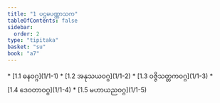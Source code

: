 ```yaml
---
title: "1 ပဌမပဏ္ဏာသက"
tableOfContents: false
sidebar:
  order: 2
type: "tipitaka"
basket: "su"
book: "a7"
---
```



<DynamicBreadcrumb />



<TableOfContents book="a7" section="1">
* [1.1 ဓနဝဂ္ဂ](1/1-1)
* [1.2 အနုသယဝဂ္ဂ](1/1-2)
* [1.3 ဝဇ္ဇိသတ္တကဝဂ္ဂ](1/1-3)
* [1.4 ဒေဝတာဝဂ္ဂ](1/1-4)
* [1.5 မဟာယညဝဂ္ဂ](1/1-5)
</TableOfContents>